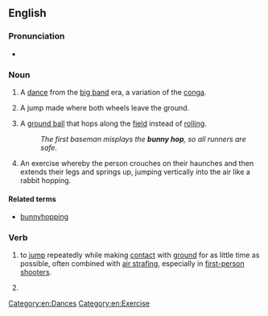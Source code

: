 {{also|bunnyhop|bunny-hop}}
==English==

===Pronunciation===
* {{audio|en|en-au-bunny hop.ogg|Audio (AU)}}

===Noun===
{{wikipedia|bunny_hop_(dance)|bunny hop}}
{{en-noun}}

# {{lb|en|chiefly|US|idiomatic}} A [[dance]] from the [[big band]] era, a variation of the [[conga]].
# {{lb|en|cycling}} A jump made where both wheels leave the ground.
# {{lb|en|baseball}} A [[ground ball]] that hops along the [[field]] instead of [[rolling]].
#: ''The first baseman misplays the '''bunny hop''', so all runners are safe.''
# An exercise whereby the person crouches on their haunches and then extends their legs and springs up, jumping vertically into the air like a rabbit hopping.

====Related terms====
* [[bunnyhopping]]

===Verb===
{{en-verb|++}}

# {{lb|en|video games}} to [[jump]] repeatedly while making [[contact]] with [[ground]] for as little time as possible, often combined with [[air strafing]], especially in [[first-person shooter]]s.
# {{lb|en|cycling}} {{alt form|en|bunny-hop}}

[[Category:en:Dances]]
[[Category:en:Exercise]]